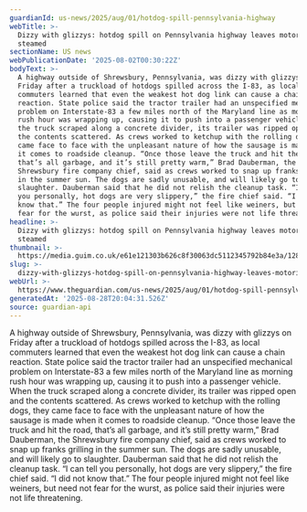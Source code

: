 ```yaml
---
guardianId: us-news/2025/aug/01/hotdog-spill-pennsylvania-highway
webTitle: >-
  Dizzy with glizzys: hotdog spill on Pennsylvania highway leaves motorists
  steamed
sectionName: US news
webPublicationDate: '2025-08-02T00:30:22Z'
bodyText: >-
  A highway outside of Shrewsbury, Pennsylvania, was dizzy with glizzys on
  Friday after a truckload of hotdogs spilled across the I-83, as local
  commuters learned that even the weakest hot dog link can cause a chain
  reaction. State police said the tractor trailer had an unspecified mechanical
  problem on Interstate-83 a few miles north of the Maryland line as morning
  rush hour was wrapping up, causing it to push into a passenger vehicle. When
  the truck scraped along a concrete divider, its trailer was ripped open and
  the contents scattered. As crews worked to ketchup with the rolling dogs, they
  came face to face with the unpleasant nature of how the sausage is made when
  it comes to roadside cleanup. “Once those leave the truck and hit the road,
  that’s all garbage, and it’s still pretty warm,” Brad Dauberman, the
  Shrewsbury fire company chief, said as crews worked to snap up franks grilling
  in the summer sun. The dogs are sadly unusable, and will likely go to
  slaughter. Dauberman said that he did not relish the cleanup task. “I can tell
  you personally, hot dogs are very slippery,” the fire chief said. “I did not
  know that.” The four people injured might not feel like weiners, but need not
  fear for the wurst, as police said their injuries were not life threatening.
headline: >-
  Dizzy with glizzys: hotdog spill on Pennsylvania highway leaves motorists
  steamed
thumbnail: >-
  https://media.guim.co.uk/e61e121303b626c8f30063dc5112345792b84e3a/128_0_2336_1868/500.jpg
slug: >-
  dizzy-with-glizzys-hotdog-spill-on-pennsylvania-highway-leaves-motorists-steamed
webUrl: >-
  https://www.theguardian.com/us-news/2025/aug/01/hotdog-spill-pennsylvania-highway
generatedAt: '2025-08-28T20:04:31.526Z'
source: guardian-api
---
```

A highway outside of Shrewsbury, Pennsylvania, was dizzy with glizzys on Friday after a truckload of hotdogs spilled across the I-83, as local commuters learned that even the weakest hot dog link can cause a chain reaction. State police said the tractor trailer had an unspecified mechanical problem on Interstate-83 a few miles north of the Maryland line as morning rush hour was wrapping up, causing it to push into a passenger vehicle. When the truck scraped along a concrete divider, its trailer was ripped open and the contents scattered. As crews worked to ketchup with the rolling dogs, they came face to face with the unpleasant nature of how the sausage is made when it comes to roadside cleanup. “Once those leave the truck and hit the road, that’s all garbage, and it’s still pretty warm,” Brad Dauberman, the Shrewsbury fire company chief, said as crews worked to snap up franks grilling in the summer sun. The dogs are sadly unusable, and will likely go to slaughter. Dauberman said that he did not relish the cleanup task. “I can tell you personally, hot dogs are very slippery,” the fire chief said. “I did not know that.” The four people injured might not feel like weiners, but need not fear for the wurst, as police said their injuries were not life threatening.
